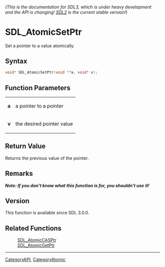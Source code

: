 ====== (This is the documentation for SDL3, which is under heavy development and the API is changing! [https://wiki.libsdl.org/SDL2/ SDL2] is the current stable version!) ======
= SDL_AtomicSetPtr =

Set a pointer to a value atomically.

== Syntax ==

<syntaxhighlight lang='c'>
void* SDL_AtomicSetPtr(void **a, void* v);
</syntaxhighlight>

== Function Parameters ==

{|
|'''a'''
|a pointer to a pointer
|-
|'''v'''
|the desired pointer value
|}

== Return Value ==

Returns the previous value of the pointer.

== Remarks ==

'''''Note: If you don't know what this function is for, you shouldn't use
it!'''''

== Version ==

This function is available since SDL 3.0.0.

== Related Functions ==

:[[SDL_AtomicCASPtr]]
:[[SDL_AtomicGetPtr]]

----
[[CategoryAPI]], [[CategoryAtomic]]


